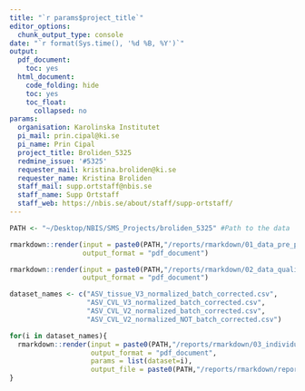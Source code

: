 ```yaml
---
title: "`r params$project_title`"
editor_options:
  chunk_output_type: console
date: "`r format(Sys.time(), '%d %B, %Y')`"
output:
  pdf_document:
    toc: yes
  html_document:
    code_folding: hide
    toc: yes
    toc_float:
      collapsed: no
params:
  organisation: Karolinska Institutet
  pi_mail: prin.cipal@ki.se
  pi_name: Prin Cipal
  project_title: Broliden_5325
  redmine_issue: '#5325'
  requester_mail: kristina.broliden@ki.se
  requester_name: Kristina Broliden
  staff_mail: supp.ortstaff@nbis.se
  staff_name: Supp Ortstaff
  staff_web: https://nbis.se/about/staff/supp-ortstaff/
---
```


```r
PATH <- "~/Desktop/NBIS/SMS_Projects/broliden_5325" #Path to the data
```

```r
rmarkdown::render(input = paste0(PATH,"/reports/rmarkdown/01_data_pre_processing.Rmd"),
                  output_format = "pdf_document")
```

```r
rmarkdown::render(input = paste0(PATH,"/reports/rmarkdown/02_data_quality_control.Rmd"),
                  output_format = "pdf_document")
```

```r
dataset_names <- c("ASV_tissue_V3_normalized_batch_corrected.csv",
                   "ASV_CVL_V3_normalized_batch_corrected.csv",
                   "ASV_CVL_V2_normalized_batch_corrected.csv",
                   "ASV_CVL_V2_normalized_NOT_batch_corrected.csv")

for(i in dataset_names){
  rmarkdown::render(input = paste0(PATH,"/reports/rmarkdown/03_individual_reports.Rmd"),
                    output_format = "pdf_document",
                    params = list(dataset=i),
                    output_file = paste0(PATH,"/reports/rmarkdown/report_",sub(".csv","",i)))
}
```









